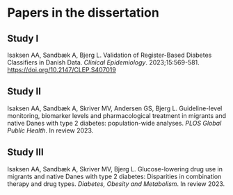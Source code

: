 # Papers in the dissertation {#sec-linked-papers .unnumbered}

## Study I

Isaksen AA, Sandbæk A, Bjerg L. Validation of Register-Based Diabetes Classifiers in Danish Data. *Clinical Epidemiology*. 2023;15:569-581. <https://doi.org/10.2147/CLEP.S407019>

## Study II

Isaksen AA, Sandbæk A, Skriver MV, Andersen GS, Bjerg L. Guideline-level monitoring, biomarker levels and pharmacological treatment in migrants and native Danes with type 2 diabetes: population-wide analyses. *PLOS Global Public Health*. In review 2023.

## Study III

Isaksen AA, Sandbæk A, Skriver MV, Bjerg L. Glucose-lowering drug use in migrants and native Danes with type 2 diabetes: Disparities in combination therapy and drug types. *Diabetes, Obesity and Metabolism*. In review 2023.

```{=tex}
\newpage

{\let\clearpage\relax \tableofcontents} 

\listoffigures

\listoftables
```
